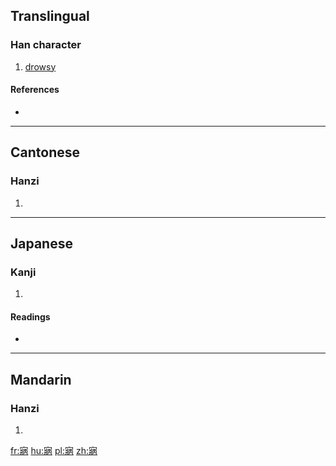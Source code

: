 ==Translingual==

===Han character===
{{Han char|rn=40|rad=宀|as=09|sn=12|four=3022<sub>7</sub>|canj=十女一月 (JVMB)|ids=⿱[[宀]]⿰[[爿]][[丙]]}}

# [[drowsy]]

====References====
* {{Han ref|kx=0289.030|dkj=07233|dj=0572.030|hdz=20944.130|uh=5BCE|ud=23502|bh=D8D6|bd=55510}}

----

==Cantonese==

===Hanzi===
{{yue-hanzi|jyut=[[bing2]], [[bing3]]|y=bing2, bing3}}

# {{defn|lang=yue|sort=宀09}}

----

==Japanese==

===Kanji===
{{ja-kanji|grade=|rs=宀09}}

# {{defn|lang=ja|sort=宀09}}

====Readings====
* {{ja-readings|on=[[へい]] (hei), [[けい]] (kei)|kun=[[おびえる]] (obieru), [[おそわれる]] (osowareru), [[ねいる]] (neiru)}}

----

==Mandarin==

===Hanzi===
{{cmn-hanzi|pin=[[bìng]] ([[bing4]]), [[níng]] ([[ning2]]), [[nìng]] ([[ning4]])|wg=ping<sup>4</sup>, ning<sup>2</sup>, ning<sup>4</sup>}}

# {{defn|lang=cmn|sort=宀09}}

[[fr:寎]]
[[hu:寎]]
[[pl:寎]]
[[zh:寎]]